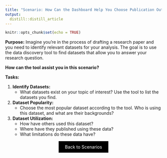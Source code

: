 ```yaml
---
title: "Scenario: How Can the Dashboard Help You Choose Publication Outlets?"
output: 
  distill::distill_article
---
```


```r
knitr::opts_chunk$set(echo = TRUE)
```

**Purpose:** Imagine you're in the process of drafting a research paper and you need to identify relevant datasets for your analysis. The goal is to use the data discovery tool to find datasets that allow you to answer your research question. 

**How can the tool assist you in this scenario?**

**Tasks:**

1. **Identify Datasets:**
    - What datasets exist on your topic of interest? Use the tool to list the datasets you find.

2. **Dataset Popularity:**
    - Choose the most popular dataset according to the tool. Who is using this dataset, and what are their backgrounds?

3. **Dataset Utilization:**
    - How have others used this dataset?
    - Where have they published using these data?
    - What limitations do these data have?

<div style="text-align: center;">
  <a href="breakout.html" class="btn" style="background-color: black; color: white; padding: 10px 20px; text-align: center; text-decoration: none; display: inline-block;">Back to Scenarios</a>
</div>
